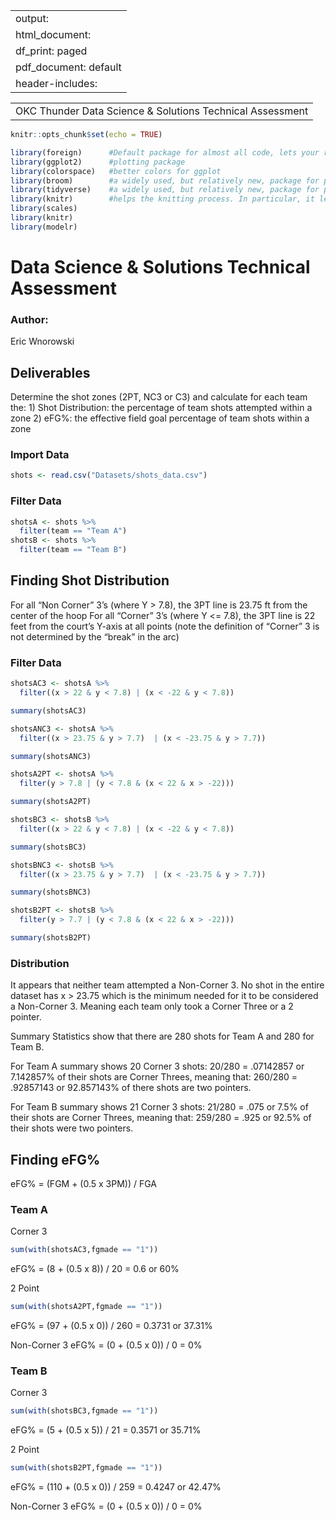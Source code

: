 
---
output:
  html_document:
    df_print: paged
  pdf_document: default
header-includes: \usepackage{color}
---
----
OKC Thunder Data Science & Solutions Technical Assessment
---

```r
knitr::opts_chunk$set(echo = TRUE)
```

```r
library(foreign)      #Default package for almost all code, lets your read files into R
library(ggplot2)      #plotting package
library(colorspace)   #better colors for ggplot
library(broom)        #a widely used, but relatively new, package for producing tidier data and tidier output; part of tidyverse
library(tidyverse)    #a widely used, but relatively new, package for producing tidier data and tidier output
library(knitr)        #helps the knitting process. In particular, it lets the include_graphics command run
library(scales)
library(knitr)
library(modelr)
```

# Data Science & Solutions Technical Assessment

### Author:
Eric Wnorowski

## Deliverables
Determine the shot zones (2PT, NC3 or C3) and calculate for each team the:
  1) Shot Distribution: the percentage of team shots attempted within a zone
  2) eFG%: the effective field goal percentage of team shots within a zone
  
### Import Data
```r
shots <- read.csv("Datasets/shots_data.csv")
```

### Filter Data
```r
shotsA <- shots %>%
  filter(team == "Team A")
shotsB <- shots %>%
  filter(team == "Team B")
```

## Finding Shot Distribution
For all “Non Corner” 3’s (where Y > 7.8), the 3PT line is 23.75 ft from the center of the hoop
For all “Corner” 3’s (where Y <= 7.8), the 3PT line is 22 feet from the court’s Y-axis at all
points (note the definition of “Corner” 3 is not determined by the “break” in the arc)

### Filter Data
```r
shotsAC3 <- shotsA %>%
  filter((x > 22 & y < 7.8) | (x < -22 & y < 7.8))

summary(shotsAC3)

shotsANC3 <- shotsA %>%
  filter((x > 23.75 & y > 7.7)  | (x < -23.75 & y > 7.7))

summary(shotsANC3)

shotsA2PT <- shotsA %>%
  filter(y > 7.8 | (y < 7.8 & (x < 22 & x > -22)))

summary(shotsA2PT)
```

```r
shotsBC3 <- shotsB %>%
  filter((x > 22 & y < 7.8) | (x < -22 & y < 7.8))

summary(shotsBC3)

shotsBNC3 <- shotsB %>%
  filter((x > 23.75 & y > 7.7)  | (x < -23.75 & y > 7.7))

summary(shotsBNC3)

shotsB2PT <- shotsB %>%
  filter(y > 7.7 | (y < 7.8 & (x < 22 & x > -22)))

summary(shotsB2PT)
```

### Distribution

It appears that neither team attempted a Non-Corner 3. No shot in the entire dataset has x > 23.75 which is the minimum needed for it to be considered a Non-Corner 3. Meaning each team only took a Corner Three or a 2 pointer.

Summary Statistics show that there are 280 shots for Team A and 280 for Team B. 

For Team A summary shows 20 Corner 3 shots: 20/280 = .07142857 or 7.142857% of their shots are Corner Threes, meaning that: 260/280 = .92857143 or 92.857143% of there shots are two pointers.

For Team B summary shows 21 Corner 3 shots: 21/280 = .075 or 7.5% of their shots are Corner Threes, meaning that: 259/280 = .925 or 92.5% of their shots were two pointers.

## Finding eFG%

eFG% = (FGM + (0.5 x 3PM)) / FGA

### Team A

Corner 3
```r
sum(with(shotsAC3,fgmade == "1"))
```
eFG% = (8 + (0.5 x 8)) / 20 = 0.6 or 60%

2 Point
```r
sum(with(shotsA2PT,fgmade == "1"))
```
eFG% = (97 + (0.5 x 0)) / 260 = 0.3731 or 37.31%

Non-Corner 3
eFG% = (0 + (0.5 x 0)) / 0 = 0%


### Team B

Corner 3
```r
sum(with(shotsBC3,fgmade == "1"))
```
eFG% = (5 + (0.5 x 5)) / 21 = 0.3571 or 35.71%

2 Point
```r
sum(with(shotsB2PT,fgmade == "1"))
```
eFG% = (110 + (0.5 x 0)) / 259 = 0.4247 or 42.47%

Non-Corner 3
eFG% = (0 + (0.5 x 0)) / 0 = 0%

